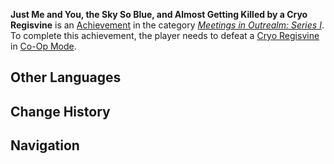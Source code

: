 {{Achievement Infobox
|title        = 
|id           = 86010
|order id     = 9010
|category     = Meetings in Outrealm: Series I
|description  = Defeat a [[Cryo Regisvine]] in [[Co-Op Mode]].
|requirements = 
|primogems    = 10
|tracking     = 
|topic        = Cryo Regisvine; Co-Op Mode
}}
'''Just Me and You, the Sky So Blue, and Almost Getting Killed by a Cryo Regisvine''' is an [[Achievement]] in the category ''[[Meetings in Outrealm: Series I]]''. To complete this achievement, the player needs to defeat a [[Cryo Regisvine]] in [[Co-Op Mode]].
<!--
==Trivia==

==Video Guides==
{{EVT
|video1   = 
|caption1 = 
}}
-->
==Other Languages==
{{Other Languages
|en      = Just Me and You, the Sky So Blue, and Almost Getting Killed by a Cryo Regisvine
|zhs     = 「急冻树、青空、南风」
|zhs_rm  = "Jídòng Shù, Qīngkōng, Nánfēng"
|zht     = 「急凍樹、青空、南風」
|zht_rm  = "Jídòng Shù, Qīngkōng, Nánfēng"
|zh_tl   = "The Cryo Regisvine, Green Sky, South Wind"
|zh_note = Jídòngshù, lit. “Flash-Freezing Tree"
|ja      = 「急凍樹、青空、南風」
|ja_rm   = "Kyuu Touju, Aozora, Nanpuu"{{Assumed}}
|ja_tl   = "Sudden Cryo Regisvine, Blue Sky, South Wind"{{Sino}}
|ko      = 「얼음 나무, 맑은 하늘, 남풍」
|ko_rm   = 
|ko_tl   = 
|es      = “Cielo azul, brisa suave y una Regisvid Cryo”
|es_tl   = 
|fr      = Maître corbeau, sur un Arbre congelé
|fr_tl   = Master Crow, Perched on a Frozen Tree
|fr_note = The French name of this achievement is a reference to the first line of the famous poem "''Le Corbeau et le Renard''" (The Crow and the Fox) written by Jean de La Fontaine.
|ru      = Крио папоротник, голубое небо и южный ветер
|ru_tl   = 
|th      = "ท้องฟ้า,สายลม,และต้นไม้ที่ถูกแช่แข็ง"
|th_rm   = 
|th_tl   = 
|vi      = "Cây Cấp Đông, trời xanh, nam phong"
|vi_tl   = 
|de      = „Ein Fluxeisbaum, blauer Himmel und ein laues Lüftchen“
|de_tl   = "A Flux Ice Tree, Blue Sky and Gentle Breeze"
|de_note = Flux Ice Tree is the German name for Regisvine.
|id      = Hanya Aku, Kamu, dan Cryo Regisvine yang Hampir Membunuh Kita
|id_tl   = Only Me, You, and the Cryo Regisvine that Almost Killed Us
|pt      = Apenas Eu e Você, o Céu é Tão Azul, Quase Morto por um Regisvine Cryo.
|pt_tl   = 
}}

==Change History==
{{Change History|1.0}}
<!--
==References==
{{Reflist}}
-->
==Navigation==
{{Achievement Navbox|Meetings in Outrealm: Series I}}